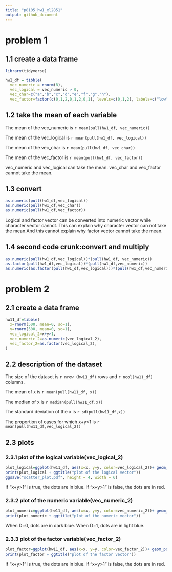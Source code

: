 ```yaml
---
title: "p8105_hw1_xl2851"
output: github_document
---
```

# problem 1

## 1.1 create a data frame
```r
library(tidyverse)

hw1_df = tibble(
  vec_numeric = rnorm(8),
  vec_logical = vec_numeric > 0,
  vec_char=c("a","b","c","d","e","f","g","h"),
  vec_factor=factor(c(0,1,2,0,1,2,0,1), levels=c(0,1,2), labels=c("low", "mediun", "high")))
```

## 1.2 take the mean of each variable
The mean of the vec_numeric is `r mean(pull(hw1_df, vec_numeric))`

The mean of the vec_logical is `r mean(pull(hw1_df, vec_logical))`

The mean of the vec_char is `r mean(pull(hw1_df, vec_char))`

The mean of the vec_factor is `r mean(pull(hw1_df, vec_factor))`

vec_numeric and vec_logical can take the mean. vec_char and vec_factor cannot take the mean.

## 1.3 convert
```r
as.numeric(pull(hw1_df,vec_logical))
as.numeric(pull(hw1_df,vec_char))
as.numeric(pull(hw1_df,vec_factor))
```
Logical and factor vector can be converted into numeric vector while character vector cannot. This can explain why character vector can not take the mean.And this cannot explain why factor vector cannot take the mean.

## 1.4 second code crunk:convert and multiply
```r
as.numeric(pull(hw1_df,vec_logical))*(pull(hw1_df, vec_numeric))
as.factor(pull(hw1_df,vec_logical))*(pull(hw1_df,vec_numeric))
as.numeric(as.factor(pull(hw1_df,vec_logical)))*(pull(hw1_df,vec_numeric))
```
# problem 2

## 2.1 create a data frame
```r
hw11_df=tibble(
  x=rnorm(500, mean=0, sd=1),
  y=rnorm(500, mean=0, sd=1),
  vec_logical_2=x+y>1,
  vec_numeric_2=as.numeric(vec_logical_2),
  vec_factor_2=as.factor(vec_logical_2),
)
```

## 2.2 description of the dataset 
The size of the dataset is `r nrow (hw11_df)` rows and `r ncol(hw11_df)` columns.

The mean of x is `r mean(pull(hw11_df, x))`

The median of x is `r median(pull(hw11_df,x))`

The standard deviation of the x is `r sd(pull(hw11_df,x))`

The proportion of cases for which x+y>1 is `r mean(pull(hw11_df,vec_logical_2))`

## 2.3 plots
### 2.3.1 plot of the logical variable(vec_logical_2)
```r
plot_logical=ggplot(hw11_df, aes(x=x, y=y, color=vec_logical_2))+ geom_point()
print(plot_logical + ggtitle("plot of the logical vector"))
ggsave("scatter_plot.pdf", height = 4, width = 6)
```
If "x+y>1" is true, the dots are in blue. If "x+y>1" is false, the dots are in red. 

### 2.3.2 plot of the numeric variable(vec_numeric_2)
```r
plot_numeric=ggplot(hw11_df, aes(x=x, y=y, color=vec_numeric_2))+ geom_point()
print(plot_numeric + ggtitle("plot of the numeric vector"))
```
When D=0, dots are in dark blue. When D=1, dots are in light blue.

### 2.3.3 plot of the factor variable(vec_factor_2)
```r
plot_factor=ggplot(hw11_df, aes(x=x, y=y, color=vec_factor_2))+ geom_point()
print(plot_factor + ggtitle("plot of the factor vector"))
```
If "x+y>1" is true, the dots are in blue. If "x+y>1" is false, the dots are in red. 